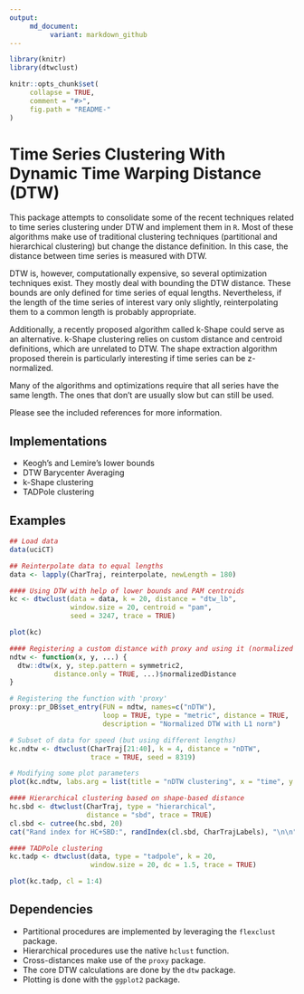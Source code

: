 ```yaml
---
output:
     md_document:
          variant: markdown_github
---
```


<!-- README.md is generated from README.Rmd. Please edit that file -->

```r
library(knitr)
library(dtwclust)

knitr::opts_chunk$set(
     collapse = TRUE,
     comment = "#>",
     fig.path = "README-"
)
```

# Time Series Clustering With Dynamic Time Warping Distance (DTW)

This package attempts to consolidate some of the recent techniques related to time series clustering under DTW and implement them in `R`. Most of these algorithms make use of traditional clustering techniques (partitional and hierarchical clustering) but change the distance definition. In this case, the distance between time series is measured with DTW.

DTW is, however, computationally expensive, so several optimization techniques exist. They mostly deal with bounding the DTW distance. These bounds are only defined for time series of equal lengths. Nevertheless, if the length of the time series of interest vary only slightly, reinterpolating them to a common length is probably appropriate.

Additionally, a recently proposed algorithm called k-Shape could serve as an alternative. k-Shape clustering relies on custom distance and centroid definitions, which are unrelated to DTW. The shape extraction algorithm proposed therein is particularly interesting if time series can be z-normalized.

Many of the algorithms and optimizations require that all series have the same length. The ones that don't are usually slow but can still be used.

Please see the included references for more information.

## Implementations

* Keogh's and Lemire's lower bounds
* DTW Barycenter Averaging
* k-Shape clustering
* TADPole clustering

## Examples

```r
## Load data
data(uciCT)

## Reinterpolate data to equal lengths
data <- lapply(CharTraj, reinterpolate, newLength = 180)

#### Using DTW with help of lower bounds and PAM centroids
kc <- dtwclust(data = data, k = 20, distance = "dtw_lb",
               window.size = 20, centroid = "pam",
               seed = 3247, trace = TRUE)

plot(kc)

#### Registering a custom distance with proxy and using it (normalized DTW)
ndtw <- function(x, y, ...) {
  dtw::dtw(x, y, step.pattern = symmetric2,
           distance.only = TRUE, ...)$normalizedDistance
}

# Registering the function with 'proxy'
proxy::pr_DB$set_entry(FUN = ndtw, names=c("nDTW"),
                       loop = TRUE, type = "metric", distance = TRUE,
                       description = "Normalized DTW with L1 norm")

# Subset of data for speed (but using different lengths)
kc.ndtw <- dtwclust(CharTraj[21:40], k = 4, distance = "nDTW",
                    trace = TRUE, seed = 8319)

# Modifying some plot parameters
plot(kc.ndtw, labs.arg = list(title = "nDTW clustering", x = "time", y = "series"))

#### Hierarchical clustering based on shape-based distance
hc.sbd <- dtwclust(CharTraj, type = "hierarchical",
                   distance = "sbd", trace = TRUE)
cl.sbd <- cutree(hc.sbd, 20)
cat("Rand index for HC+SBD:", randIndex(cl.sbd, CharTrajLabels), "\n\n")

#### TADPole clustering
kc.tadp <- dtwclust(data, type = "tadpole", k = 20,
                    window.size = 20, dc = 1.5, trace = TRUE)

plot(kc.tadp, cl = 1:4)
```

## Dependencies

* Partitional procedures are implemented by leveraging the `flexclust` package.
* Hierarchical procedures use the native `hclust` function.
* Cross-distances make use of the `proxy` package.
* The core DTW calculations are done by the `dtw` package.
* Plotting is done with the `ggplot2` package.
